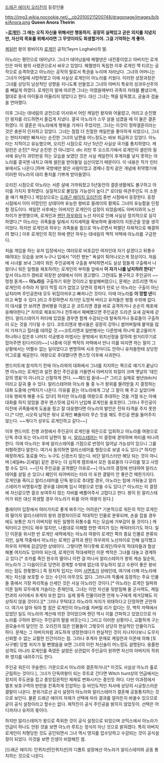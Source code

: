 [[드래곤 에이지 오리진]]의 등장인물

http://img3.wikia.nocookie.net/__cb20100211200748/dragonage/images/b/be/Anora.png
'''Queen Anora Theirin'''

>'''[[로게인]]: 그 애는 오직 자신을 위해서만 행동하지. 굉장히 실력있고 곧은 의지를 지녔지만, 자신의 목표를 위해서라면 그 무엇이라도 희생할거야. 그걸 기억하는 게 좋아.'''

[[케일런]] 왕의 왕비이자 [[로게인]] 공작(Teyrn Loghain)의 딸. 

아노라는 평민으로 태어났다. 그녀가 태어났을때 페렐덴은 내전중이었고 아버지인 로게인은 마릭 왕의 사령관으로서 싸우고 있었다. 페렐덴이 독립한 이후 로게인 맥 티르는 공작으로 승격하였고 아노라는 공작의 딸로서 특권을 누리며 자라났다. 그녀의 어머니는 그녀가 어릴때 사망하였고 이에 사실상 로게인이 아노라를 키웠다. 이러한 성장과정은 그녀를 상당히 남성적인 성향을 지니도록 만들었고 그녀의 아버지 특유의 성과우선주의를 빼닮게 하였다. 로게인의 말에 따르면 그녀는 어렸을때부터 귀족의 자태를 뽐냈으며, 절대로 동네 아이들과 어울리지 않았다고 한다. 대신 그녀는 책을 탐독했고, 궁술과 검술을 연마했다. 

이후 그녀는 데네림의 궁전으로 이사와서 어린 캐일런 왕자와 어울렸고, 어리고 순진했던 왕자를 리드하면서 즐겁게 지냈다. 결국 아노라가 스무 살을 넘겼을 때 이 둘은 결혼하였다. 이 결혼은 아노라에게 행복을 가져다 주었지만, 그녀는 이것이 정략결혼이라는 것은 충분히 인지하고 있었다. 그녀는 점점 더 친절한 캐일런을 좋아하게 되었으나, 그녀는 판타지에만 빠져사는 순진한 그녀의 남편을 어느정도는 바보 취급하고 있었다. 아노라는 지적이고 유능했으며, 오리진 시점으로 지난 5년간 사실상 국가를 통치하였다. 캐일런은 순진[* 마냥 순진한 건 아니었다. dlc 리턴 투 오스트가에서 로게인이 셀린의 밀서에 유난히 과민반응 하는 모습을 보였던 것은 사실 케일런이 후계자를 낳지 못하는 아노라를 결국엔 내치고 여제 셀린을 받아들일 심산이었기 때문이다. 이 내용은 작가 인터뷰에서도 나온다.]하며 국방에만 밝은 사람이었고 경제나 정치 같은 개념에 취약했기에 이러한 아노라의 대리 통치를 기쁘게 받아들였다.

오리진 시점으로 아노라는 서른 살에 가까워졌고 5년동안의 결혼생활에도 불구하고 아이를 가지지 못하였다. 실질적으로 불임일 가능성이 높다.[* 로더링 여관주인도 이 소문을 얘기 해준다.] 게임상으로는 [[드래곤 에이지 오리진]]의 중반 시점에서 등장한다. 등장 시점에서 이미 미망인인 상태이며 유능한 왕비로 올레이의 황제도 그녀의 유능함을 인정할 정도이다. 캐일런 사후에는 아버지인 로게인이 섭정이 되었음에도 아버지와의 노선 차이가 분명했으며, 로게인과 [[렌던 하우]]와의 노선 차이로 인해 사실상 정치적으로 실각하였다.[* 아노라는 귀족들을 달래서 지지세력을 확보하며 올레이의 지원군을 얻을 생각이었다. 하지만 로게인과 하우는 귀족들을 힘으로 억누르면서 퍼렐던 자체적으로 해결하려 했다.] 이후 로게인의 묵인 하에 랜던 하우는 데네림의 백작 저택에 아노라를 구금한다.

처음 게임을 하는 유저 입장에서는 여러모로 비호감인 여자인데 자기 살겠다고 뒤통수 때려대는 모습을 보며 누구나 입에서 "이런 썅뇬" 욕설이 튀어나오는게 정상이다. 처음에 시녀를 보내 그레이 워든 주인공에게 구출을 부탁하면서도 실상 힘들게 구출해서 나왔더니 워든 일행을 체포하려는 로게인의 부하들 앞에서 '''이 자가 나를 납치하려 한다'''[* 앞서 아노라가 경비로 위장한 상태에서 이미 경고했다. 그런데도 불구하고 주인공이 ~~멍청 돋게~~ '''아노라'''를 구출하기 위한 것이라고 발설해버렸으니, 문제는 코트리엔 역시 로게인의 수하라 저 말이 먹힐 리가 없었고 당연히 정체가 탄로 난 아노라는 구출이 아닌 납치라며 주인공한테 모두 뒤집어씌우고 빠져나간 것이다. 이때 아노라를 '''이 망할 년'''이라고 욕할 수 있다.]라고 주장하면서 자기만 도망쳐 버리고 유저들은 벙찔 수밖에 없다. 이 대사를 안 보려면 경비병을 이끌고 온 코트리엔 경을 바로 공격하거나 순순히 체포에 응해야한다.[* 자의로 체포되거나 전투에서 패배했으면 주인공은 드라콘 요새 감옥에 갇힌다. 알리스테어가 파티에 있었을 경우엔 함께 수감되는데 탈옥하거나 동료들이 구출하러 오는 것을 기다릴 수 있다. 코트리엔과 병사들은 굉장히 강하니 썰어버릴때 물약을 많이 가져가고 힐러를 데려갈 것.~~코트리엔과 일반병사는 다른방에 하나씩 끌고들어가 하나하나 잡은후 나머지 석궁병과 마법사는 문밖에서 위치선정을 잘하여 원거리무기로 잡아주면 된다카더라~~] 나중에 이몬 백작의 저택에서 만나 이를 따지면 하는 말이 그 상황에서는 어쩔수 없는 일이었다고 변명하며 사과 한마디도 안하니 유저들한테 상당한 어그로를 제공한다. 여왕으로 추대했다면 랜스밋 이후에 사과한다.

랜드미트에 참석하기 전에 아노라와의 대화에서 그녀를 지지하는 쪽으로 얘기가 끝났다면 아노라는 로게인과 설전 중인 주인공을 거들면서 아버지의 죄질이 크며 옛날의 '데인 강의 영웅'이 아니라고 신랄하게 깐다. ~~패드립 돋네~~[* 그리고 실제로 쌍년(bitch)이라고 갈궈 줄 수 있다. 알리스테어와 아노라 둘 중 누가 왕위를 물려받을 지 결정하는 대화 도중에 선택지가 나온다. 이유를 묻는 아노라에게 그냥 그 말이 해 주고 싶었다며 더욱 벙찌게 해줄 수도 있다!] 하지만 아노라를 여왕으로 추대하는 것을 거절 또는 아예 대화를 하지 않았을 경우 랜스밋에 갑자기 난입해 로게인을 옹호한다. 그러나 주인공이 이전에 귀족들에게 도움을 줬고 잘 대응했다면 아노라의 발언은 전혀 타격을 주지 못한다.[* 다만, 시오릭 남작은 워낙 로게인 빠돌이라 무슨 짓을 해도 주인공 편을 들어주지 않는다. ~~게다가 성우도 로게인하고 같다~~]

이후 랜드미트 진행 과정에서 주인공이 로게인을 워든으로 입회하고 아노라를 여왕으로 단독 추대 또는 아노라의 남편이 될 시, [[알리스테어]]는 이 결정에 경악하며 파티를 떠나려 한다. 이에 아노라는 후에 알리스테어를 기점으로 반정이 일어날 가능성이 있으니 그를 처형하겠다 말한다. 여기서 동의하면 알리스테어를 형장으로 보낼 수도 있다.[* 하지만 매정하게도 동료들 어느 누구도 신경쓰지 않는다. 비단 알리스터만 해당 되는 것이 아니며 [셰일#s-2|셰일] 같은 경우는 더 심하게 캠프에서 모든 동료들의 다구리를 맞고 사망할 수도 있다. ~~단지 주인공을 공격했단 이유로~~] 아노라의 결정에 반대하여 알리스테어를 살릴 순 있으나 폐인이 되어버리는 터라 이 또한 결말이 안 좋은건 매한가지다. 로게인을 죽이고 알리스테어를 단독 왕으로 추대할 경우, 아노라는 탑에 가둬놓고 알리스테어가 비명횡사할 경우를 대비해 임시 여왕으로 만들 수도 있다.[* 아노라는 이 결정에 자신같으면 결코 보여주지 않는 자비를 베풀어주서 고맙다고 한다. 왕이 된 알리스테어가 워든 대신 희생할 경우 아노라가 뒤를 이어 여왕이 된다.]

플레이어 입장에서 여러가지로 좋게 봐주기는 어려운[* 기본적으로 워든의 적인 로게인의 딸이자 알리스테어의 왕위 경쟁자이므로 적대적인 인물로 분류되며, 손을 잡을 경우에도 보통은 자기 아버지랑 워든 일행의 뒤통수를 치는 모습에 거부감이 들 것이다.] 캐릭터이고 안티도 매우 많지만, 나름대로 이해할 만한 여지가 있는 캐릭터이기도 하다. 일단 이몬을 위시한 반 로게인 세력에게는 아노라 여왕이 로게인 쪽의 중요 인물로 분류되지만, 실제 작중에서 아노라는 로게인 공작과 렌던 하우와의 노선차이로 인해 실각했고 하우의 저택에 감금당한 상태이다. 그렇다면 하다못해 로게인/하우의 적대자들과 협상해볼 여지라도 있어야 되는데, 로게인의 적대세력인 이몬 백작은 그녀를 대놓고 경계하고 있다.[* 조카를 죽인 원수의 딸이니 이런 걸 떠나서 알리스테어가 왕위 계승 일순위, 아노라가 그 다음이므로 당연히 경계할 수밖에 없는데 무능하지 않고 수완이 좋은 왕비라는 점도 한몫했다.] 즉 정치적 입지는 이미 [[사면초가]] 상태인데, 여기에 더해 아노라에게는 자신을 보호할 수 있는 수단이 아무것도 없다. 그러니까 작품에 등장하는 주요 인물들 중에서 가장 파리목숨 신세인 것은 사실 아노라인 것이다.[* 아노라는 로게인 일파와 이몬 일파 모두에게 거슬리는 존재인데, 그녀는 이런 자신을 뒷받침해 줄 군사력도, 케일런과의 사이에서 후계자 또한 없다. 실제 왕족 인물이라면 언제 누구에게 제거당해도 이상하지 않을 것이다.][* 그러나 무턱대고 아노라의 처지가 위태하다고 단정하면 곤란하다. 여기서 알아 둬야 할 점은 로게인이 아노라를 저버릴 리가 없다는 것, 백작 저택에서 있었던 일도 아노라의 계산에 의한 것이었으며 렌던 역시 이를 간파하고 있었으므로 아노라를 구하러 왔다는 주인공의 말을 비웃는다.] 그리고 이러한 상황이니, 교활하게 구는 권모술수의 달인인 것. 오리진의 많은 인물들이 그렇듯이 상당히 현실적인 인물이기도 하다. 문제는 그 아버지처럼 과도하게 냉정한데다가 현실적인 것이 지나치다보니 도무지 신뢰할 수 없는 교활한 인간이라는 점. 그러나 후계자 문제로 케일런과 이몬에 의해 [토사구팽] 당할 처지가 될 뻔했음을 보면 그녀의 이런 처신술이 어느정도 설명된다. 옹졸한 성격도 아니라 로게인를 죽였든 살렸든 상관없이 주인공이 원하면 자신의 아버지의 작위와 영지를 내려주기도 한다.

주인공 워든이 쿠슬랜드 가문으로서 아노라와 결혼하거나[* 이것도 사실상 아노라 홀로 군림하는 것이다.], 그녀가 단독여왕이 되는 루트로 간다면 Witch hunt상의 언급에서는 정치의 주도권을 잡고 중앙집권적인 체제로 변화시키는 중인듯 하다. 다만 이과정에서 엘프 보호구역의 반란을 잔혹하게 진압하는 등 비인도적인 처사에 상당히 시궁창스러운 결말이 나온다. 분위기로선 공식 설정이 아노라와 알리스테어가 결혼해 공동통치하는 것으로 보인다. 물론 드래곤 에이지 자체가 선택에 따라 결과를 얼마든지 바꿀수 있으므로 굳이 공식 설정이라고 할수는 없다. 제작진이 공식 주인공을 밝히지 않았듯이. 선택은 어디까지나 유저의 몫이다.

하지만 알리스테어가 왕으로 즉위한 것이 공식 설정으로 되었으며 코믹스에서 아노라가 언급이 하나도 안된 것을 보면 아노라 루트는 정식이 아닌 것으로 밝혀졌다. 특히 아버지 로게인이 처형당한 것도 공인되면서 그녀 역시 영지를 압수당하고 수감되는 것이 공식설정이 되었다. 이것을 보면 인생이 비참해진 셈.

[드래곤 에이지: 인퀴지션|인퀴지션]의 디폴트 설정에선 아노라가 알리스테어와 공동 통치하는 것으로 나온다.



